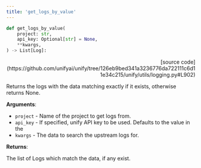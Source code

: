 ```yaml
---
title: 'get_logs_by_value'
---
```


```python
def get_logs_by_value(
    project: str,
    api_key: Optional[str] = None,
    **kwargs,
) -> List[Log]:
```

<p align="right">[source code](https://github.com/unifyai/unify/tree/126eb9bed341a3236776da722111c6d11e34c215/unify/utils/logging.py#L902)</p>

Returns the logs with the data matching exactly if it exists,
otherwise returns None.

**Arguments**:

- `project` - Name of the project to get logs from.
- `api_key` - If specified, unify API key to be used. Defaults to the value in the
- `kwargs` - The data to search the upstream logs for.



**Returns**:

The list of Logs which match the data, if any exist.